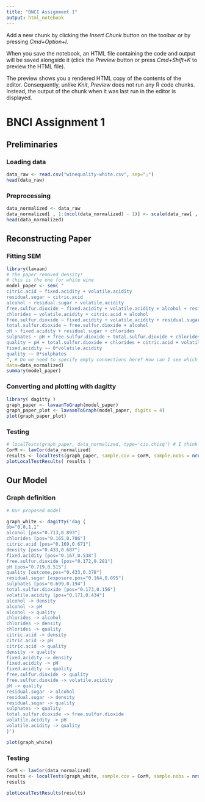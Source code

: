 ```yaml
---
title: "BNCI Assignment 1"
output: html_notebook
---
```


Add a new chunk by clicking the *Insert Chunk* button on the toolbar or by pressing *Cmd+Option+I*.

When you save the notebook, an HTML file containing the code and output will be saved alongside it (click the *Preview* button or press *Cmd+Shift+K* to preview the HTML file).

The preview shows you a rendered HTML copy of the contents of the editor. Consequently, unlike *Knit*, *Preview* does not run any R code chunks. Instead, the output of the chunk when it was last run in the editor is displayed.

# BNCI Assignment 1


## Preliminaries


### Loading data

```r
data_raw <- read.csv("winequality-white.csv", sep=";")
head(data_raw)
```


### Preprocessing

```r
data_normalized <- data_raw
data_normalized[ , 1:(ncol(data_normalized) - 1)] <- scale(data_raw[ , 1:(ncol(data_raw) - 1)]) # scaling
head(data_normalized)
```


## Reconstructing Paper

### Fitting SEM

```r
library(lavaan)
# the paper removed density!
# this is the one for white wine
model_paper <- sem( "
citric.acid ~ fixed.acidity + volatile.acidity
residual.sugar ~ citric.acid
alcohol ~ residual.sugar + volatile.acidity
free.sulfur.dioxide ~ fixed.acidity + volatile.acidity + alcohol + residual.sugar
chlorides ~ volatile.acidity + citric.acid + alcohol
free.sulfur.dioxide ~ fixed.acidity + volatile.acidity + residual.sugar + alcohol
total.sulfur.dioxide ~ free.sulfur.dioxide + alcohol
pH ~ fixed.acidity + residual.sugar + chlorides
sulphates ~ pH + free.sulfur.dioxide + total.sulfur.dioxide + chlorides
quality ~ pH + total.sulfur.dioxide + chlorides + citric.acid + volatile.acidity + alcohol
fixed.acidity ~~ 0*volatile.acidity
quality ~~ 0*sulphates
", # Do we need to specify empty connections here? How can I see which connections the model inferred?
data=data_normalized)
summary(model_paper)
```

### Converting and plotting with dagitty

```r
library( dagitty )
graph_paper <- lavaanToGraph(model_paper) 
graph_paper_plot <- lavaanToGraph(model_paper, digits = 4) 
plot(graph_paper_plot)
```

### Testing

```r
# localTests(graph_paper, data_normalized, type='cis.chisq') # I think this does not work as density was excluded?
CorM <- lavCor(data_normalized)
results <- localTests(graph_paper, sample.cov = CorM, sample.nobs = nrow(data_normalized), abbreviate.names = TRUE)
plotLocalTestResults( results )
```

## Our Model

### Graph definition

```r
# Our proposed model

graph_white <- dagitty('dag {
bb="0,0,1,1"
alcohol [pos="0.713,0.893"]
chlorides [pos="0.165,0.786"]
citric.acid [pos="0.169,0.671"]
density [pos="0.433,0.687"]
fixed.acidity [pos="0.167,0.538"]
free.sulfur.dioxide [pos="0.172,0.281"]
pH [pos="0.719,0.515"]
quality [outcome,pos="0.433,0.378"]
residual.sugar [exposure,pos="0.164,0.895"]
sulphates [pos="0.699,0.194"]
total.sulfur.dioxide [pos="0.173,0.156"]
volatile.acidity [pos="0.171,0.434"]
alcohol -> density
alcohol -> pH
alcohol -> quality
chlorides -> alcohol
chlorides -> density
chlorides -> quality
citric.acid -> density
citric.acid -> pH
citric.acid -> quality
density -> quality
fixed.acidity -> density
fixed.acidity -> pH
fixed.acidity -> quality
free.sulfur.dioxide -> quality
free.sulfur.dioxide -> volatile.acidity
pH -> quality
residual.sugar -> alcohol
residual.sugar -> density
residual.sugar -> quality
sulphates -> quality
total.sulfur.dioxide -> free.sulfur.dioxide
volatile.acidity -> pH
volatile.acidity -> quality
}')

plot(graph_white)
```
### Testing
```r
CorM <- lavCor(data_normalized)
results <- localTests(graph_white, sample.cov = CorM, sample.nobs = nrow(data_normalized), abbreviate.names = FALSE)
results
```


```r
plotLocalTestResults(results)
```

